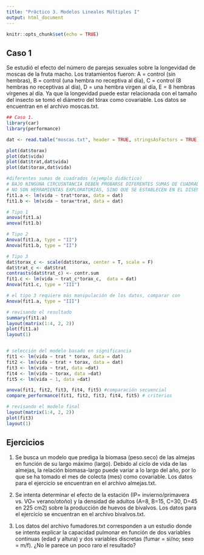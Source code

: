 ```yaml
---
title: "Práctico 3. Modelos Lineales Múltiples I"
output: html_document
---
```


```r
knitr::opts_chunk$set(echo = TRUE)
```

## Caso 1

Se estudió el efecto del número de parejas sexuales sobre la longevidad de moscas de la fruta macho. Los tratamientos fueron: A = control (sin hembras), B = control (una hembra no receptiva al día), C = control (8 hembras no receptivas al día), D = una hembra virgen al día, E = 8 hembras vírgenes al día. Ya que la longevidad puede estar relacionada con el tamaño del insecto se tomó el diámetro del tórax como covariable. Los datos se encuentran en el archivo moscas.txt.  

```R
## Caso 1. 
library(car)  
library(performance)

dat <- read.table("moscas.txt", header = TRUE, stringsAsFactors = TRUE)

plot(dat$torax)
plot(dat$vida)
plot(dat$trat,dat$vida)
plot(dat$torax,dat$vida)

#diferentes sumas de cuadrados (ejemplo didáctico)
# BAJO NINGUNA CIRCUSNTANCIA DEBEN PROBARSE DIFERENTES SUMAS DE CUADRADOS
# NO SON HERRAMIENTAS EXPLORATORIAS, SINO QUE SE ESTABLECEN EN EL DISEÑO
fit1.a <- lm(vida ~ trat*torax, data = dat)
fit1.b <- lm(vida ~ torax*trat, data = dat)

# Tipo 1
anova(fit1.a) 
anova(fit1.b)

# Tipo 2
Anova(fit1.a, type = "II")
Anova(fit1.b, type = "II")

# Tipo 3
dat$torax_c <- scale(dat$torax, center = T, scale = F)
dat$trat_c <- dat$trat
contrasts(dat$trat_c) <- contr.sum
fit1.c <- lm(vida ~ trat_c*torax_c,  data = dat)
Anova(fit1.c, type = "III")

# el tipo 3 requiere más manipulación de los datos, comparar con
Anova(fit1.a, type = "III")

# revisando el resultado 
summary(fit1.a)
layout(matrix(1:4, 2, 2))
plot(fit1.a)
layout(1)


# selección del modelo basado en significancia
fit1 <- lm(vida ~ trat * torax, data = dat)
fit2 <- lm(vida ~ trat + torax, data = dat)
fit3 <- lm(vida ~ trat, data =dat)
fit4 <- lm(vida ~ torax, data =dat)
fit5 <- lm(vida ~ 1, data =dat)

anova(fit1, fit2, fit3, fit4, fit5) #comparación secuencial
compare_performance(fit1, fit2, fit3, fit4, fit5) # criterios

# revisando el modelo final
layout(matrix(1:4, 2, 2))
plot(fit3)
layout(1)

```

## Ejercicios

1. Se busca un modelo que prediga la biomasa (peso.seco) de las almejas en función de su largo máximo (largo). Debido al ciclo de vida de las almejas, la relación biomasa-largo puede variar a lo largo del año, por lo que se ha tomado el mes de colecta (mes) como covariable. Los datos para el ejercicio se encuentran en el archivo almejas.txt.   

2. Se intenta determinar el efecto de la estación (IP= invierno/primavera vs. VO= verano/otoño) y la densidad de adultos (A=8, B=15, C=30, D=45 en 225 cm2) sobre la producción de huevos de bivalvos. Los datos para el ejercicio se encuentran en el archivo bivalvos.txt.  

3. Los datos del archivo fumadores.txt corresponden a un estudio donde se intenta explicar la capacidad pulmonar en función de dos variables continuas (edad y altura) y dos variables discretas (fumar = si/no; sexo = m/f). ¿No le parece un poco raro el resultado?